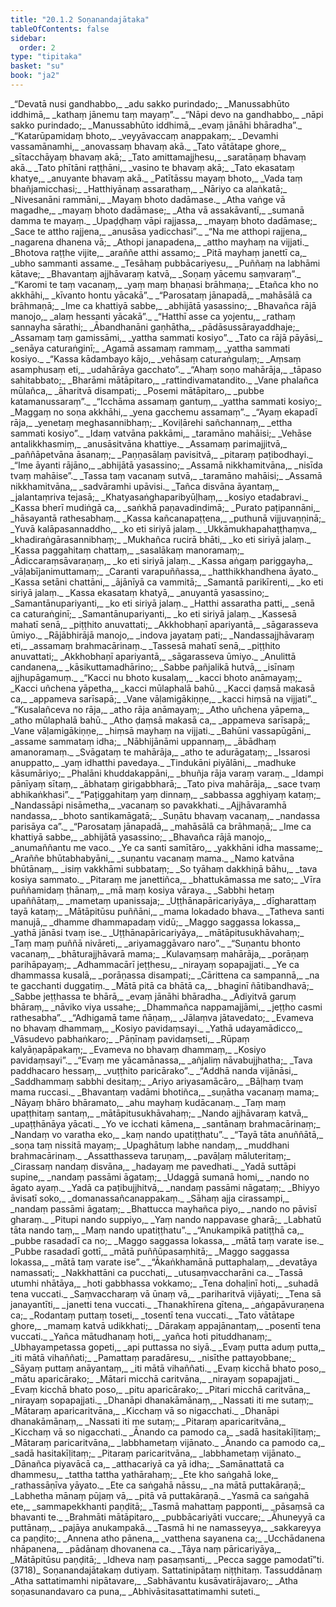 ```yaml
---
title: "20.1.2 Soṇanandajātaka"
tableOfContents: false
sidebar:
  order: 2
type: "tipitaka"
basket: "su"
book: "ja2"
---
```



<DynamicBreadcrumb />

<Division number="92" book="ja2" bookNo="23" page="74">

<Paragraph number="675" type="verses" book="ja2">
_“Devatā nusi gandhabbo,_  
_adu sakko purindado;_  
_Manussabhūto iddhimā,_  
_kathaṃ jānemu taṃ mayaṃ”._  

</Paragraph>

</Division>
<Division number="93" book="ja2" bookNo="23" page="74">

<Paragraph number="676" type="verses" book="ja2">
_“Nāpi devo na gandhabbo,_  
_nāpi sakko purindado;_  
_Manussabhūto iddhimā,_  
_evaṃ jānāhi bhāradha”._  

</Paragraph>

</Division>
<Division number="94" book="ja2" bookNo="23" page="74">

<Paragraph number="677" type="verses" book="ja2">
_“Katarūpamidaṃ bhoto,_  
_veyyāvaccaṃ anappakaṃ;_  
_Devamhi vassamānamhi,_  
_anovassaṃ bhavaṃ akā._  

</Paragraph>

</Division>
<Division number="95" book="ja2" bookNo="23" page="74">

<Paragraph number="678" type="verses" book="ja2">
_Tato vātātape ghore,_  
_sītacchāyaṃ bhavaṃ akā;_  
_Tato amittamajjhesu,_  
_saratāṇaṃ bhavaṃ akā._  

</Paragraph>

</Division>
<Division number="96" book="ja2" bookNo="23" page="74">

<Paragraph number="679" type="verses" book="ja2">
_Tato phītāni raṭṭhāni,_  
_vasino te bhavaṃ akā;_  
_Tato ekasataṃ khatye,_  
_anuyante bhavaṃ akā._  

</Paragraph>

</Division>
<Division number="97" book="ja2" bookNo="23" page="74">

<Paragraph number="680" type="verses" book="ja2">
_Patītāssu mayaṃ bhoto,_  
_Vada taṃ bhañjamicchasi;_  
_Hatthiyānaṃ assarathaṃ,_  
_Nāriyo ca alaṅkatā;_  
_Nivesanāni rammāni,_  
_Mayaṃ bhoto dadāmase._  

</Paragraph>

</Division>
<Division number="98" book="ja2" bookNo="23" page="74">

<Paragraph number="681" type="verses" book="ja2">
_Atha vaṅge vā magadhe,_  
_mayaṃ bhoto dadāmase;_  
_Atha vā assakāvantī,_  
_sumanā damma te mayaṃ._  

</Paragraph>

</Division>
<Division number="99" book="ja2" bookNo="23" page="74">

<Paragraph number="682" type="verses" book="ja2">
_Upaḍḍhaṃ vāpi rajjassa,_  
_mayaṃ bhoto dadāmase;_  
_Sace te attho rajjena,_  
_anusāsa yadicchasi”._  

</Paragraph>

</Division>
<Division number="100" book="ja2" bookNo="23" page="75">

<Paragraph number="683" type="verses" book="ja2">
_“Na me atthopi rajjena,_  
_nagarena dhanena vā;_  
_Athopi janapadena,_  
_attho mayhaṃ na vijjati._  

</Paragraph>

</Division>
<Division number="101" book="ja2" bookNo="23" page="75">

<Paragraph number="684" type="verses" book="ja2">
_Bhotova raṭṭhe vijite,_  
_araññe atthi assamo;_  
_Pitā mayhaṃ janettī ca,_  
_ubho sammanti assame._  

</Paragraph>

</Division>
<Division number="102" book="ja2" bookNo="23" page="75">

<Paragraph number="685" type="verses" book="ja2">
_Tesāhaṃ pubbācariyesu,_  
_Puññaṃ na labhāmi kātave;_  
_Bhavantaṃ ajjhāvaraṃ katvā,_  
_Soṇaṃ yācemu saṃvaraṃ”._  

</Paragraph>

</Division>
<Division number="103" book="ja2" bookNo="23" page="75">

<Paragraph number="686" type="verses" book="ja2">
_“Karomi te taṃ vacanaṃ,_  
_yaṃ maṃ bhaṇasi brāhmaṇa;_  
_Etañca kho no akkhāhi,_  
_kīvanto hontu yācakā”._  

</Paragraph>

</Division>
<Division number="104" book="ja2" bookNo="23" page="75">

<Paragraph number="687" type="verses" book="ja2">
_“Parosataṃ jānapadā,_  
_mahāsālā ca brāhmaṇā;_  
_Ime ca khattiyā sabbe,_  
_abhijātā yasassino;_  
_Bhavañca rājā manojo,_  
_alaṃ hessanti yācakā”._  

</Paragraph>

</Division>
<Division number="105" book="ja2" bookNo="23" page="75">

<Paragraph number="688" type="verses" book="ja2">
_“Hatthī asse ca yojentu,_  
_rathaṃ sannayha sārathi;_  
_Ābandhanāni gaṇhātha,_  
_pādāsussārayaddhaje;_  
_Assamaṃ taṃ gamissāmi,_  
_yattha sammati kosiyo”._  

</Paragraph>

</Division>
<Division number="106" book="ja2" bookNo="23" page="75">

<Paragraph number="689" type="verses" book="ja2">
_Tato ca rājā pāyāsi,_  
_senāya caturaṅginī;_  
_Agamā assamaṃ rammaṃ,_  
_yattha sammati kosiyo._  

</Paragraph>

</Division>
<Division number="107" book="ja2" bookNo="23" page="75">

<Paragraph number="690" type="verses" book="ja2">
_“Kassa kādambayo kājo,_  
_vehāsaṃ caturaṅgulaṃ;_  
_Aṃsaṃ asamphusaṃ eti,_  
_udahārāya gacchato”._  

</Paragraph>

</Division>
<Division number="108" book="ja2" bookNo="23" page="75">

<Paragraph number="691" type="verses" book="ja2">
_“Ahaṃ soṇo mahārāja,_  
_tāpaso sahitabbato;_  
_Bharāmi mātāpitaro,_  
_rattindivamatandito._  

</Paragraph>

</Division>
<Division number="109" book="ja2" bookNo="23" page="75">

<Paragraph number="692" type="verses" book="ja2">
_Vane phalañca mūlañca,_  
_āharitvā disampati;_  
_Posemi mātāpitaro,_  
_pubbe katamanussaraṃ”._  

</Paragraph>

</Division>
<Division number="110" book="ja2" bookNo="23" page="75">

<Paragraph number="693" type="verses" book="ja2">
_“Icchāma assamaṃ gantuṃ,_  
_yattha sammati kosiyo;_  
_Maggaṃ no soṇa akkhāhi,_  
_yena gacchemu assamaṃ”._  

</Paragraph>

</Division>
<Division number="111" book="ja2" bookNo="23" page="76">

<Paragraph number="694" type="verses" book="ja2">
_“Ayaṃ ekapadī rāja,_  
_yenetaṃ meghasannibhaṃ;_  
_Koviḷārehi sañchannaṃ,_  
_ettha sammati kosiyo”._  

</Paragraph>

</Division>
<Division number="112" book="ja2" bookNo="23" page="76">

<Paragraph number="695" type="verses" book="ja2">
_Idaṃ vatvāna pakkāmi,_  
_taramāno mahāisi;_  
_Vehāse antalikkhasmiṃ,_  
_anusāsitvāna khattiye._  

</Paragraph>

</Division>
<Division number="113" book="ja2" bookNo="23" page="76">

<Paragraph number="696" type="verses" book="ja2">
_Assamaṃ parimajjitvā,_  
_paññāpetvāna āsanaṃ;_  
_Paṇṇasālaṃ pavisitvā,_  
_pitaraṃ paṭibodhayi._  

</Paragraph>

</Division>
<Division number="114" book="ja2" bookNo="23" page="76">

<Paragraph number="697" type="verses" book="ja2">
_“Ime āyanti rājāno,_  
_abhijātā yasassino;_  
_Assamā nikkhamitvāna,_  
_nisīda tvaṃ mahāise”._  

</Paragraph>

</Division>
<Division number="115" book="ja2" bookNo="23" page="76">

<Paragraph number="698" type="verses" book="ja2">
_Tassa taṃ vacanaṃ sutvā,_  
_taramāno mahāisi;_  
_Assamā nikkhamitvāna,_  
_sadvāramhi upāvisi._  

</Paragraph>

</Division>
<Division number="116" book="ja2" bookNo="23" page="76">

<Paragraph number="699" type="verses" book="ja2">
_Tañca disvāna āyantaṃ,_  
_jalantaṃriva tejasā;_  
_Khatyasaṅghaparibyūḷhaṃ,_  
_kosiyo etadabravi._  

</Paragraph>

</Division>
<Division number="117" book="ja2" bookNo="23" page="76">

<Paragraph number="700" type="verses" book="ja2">
_Kassa bherī mudiṅgā ca,_  
_saṅkhā paṇavadindimā;_  
_Purato paṭipannāni,_  
_hāsayantā rathesabhaṃ._  

</Paragraph>

</Division>
<Division number="118" book="ja2" bookNo="23" page="76">

<Paragraph number="701" type="verses" book="ja2">
_Kassa kañcanapaṭṭena,_  
_puthunā vijjuvaṇṇinā;_  
_Yuvā kalāpasannaddho,_  
_ko eti siriyā jalaṃ._  

</Paragraph>

</Division>
<Division number="119" book="ja2" bookNo="23" page="76">

<Paragraph number="702" type="verses" book="ja2">
_Ukkāmukhapahaṭṭhaṃva,_  
_khadiraṅgārasannibhaṃ;_  
_Mukhañca rucirā bhāti,_  
_ko eti siriyā jalaṃ._  

</Paragraph>

</Division>
<Division number="120" book="ja2" bookNo="23" page="76">

<Paragraph number="703" type="verses" book="ja2">
_Kassa paggahitaṃ chattaṃ,_  
_sasalākaṃ manoramaṃ;_  
_Ādiccaraṃsāvaraṇaṃ,_  
_ko eti siriyā jalaṃ._  

</Paragraph>

</Division>
<Division number="121" book="ja2" bookNo="23" page="76">

<Paragraph number="704" type="verses" book="ja2">
_Kassa aṅgaṃ pariggayha,_  
_vāḷabījanimuttamaṃ;_  
_Caranti varapuññassa,_  
_hatthikkhandhena āyato._  

</Paragraph>

</Division>
<Division number="122" book="ja2" bookNo="23" page="76">

<Paragraph number="705" type="verses" book="ja2">
_Kassa setāni chattāni,_  
_ājānīyā ca vammitā;_  
_Samantā parikīrenti,_  
_ko eti siriyā jalaṃ._  

</Paragraph>

</Division>
<Division number="123" book="ja2" bookNo="23" page="77">

<Paragraph number="706" type="verses" book="ja2">
_Kassa ekasataṃ khatyā,_  
_anuyantā yasassino;_  
_Samantānupariyanti,_  
_ko eti siriyā jalaṃ._  

</Paragraph>

</Division>
<Division number="124" book="ja2" bookNo="23" page="77">

<Paragraph number="707" type="verses" book="ja2">
_Hatthi assaratha patti,_  
_senā ca caturaṅginī;_  
_Samantānupariyanti,_  
_ko eti siriyā jalaṃ._  

</Paragraph>

</Division>
<Division number="125" book="ja2" bookNo="23" page="77">

<Paragraph number="708" type="verses" book="ja2">
_Kassesā mahatī senā,_  
_piṭṭhito anuvattati;_  
_Akkhobhaṇī apariyantā,_  
_sāgarasseva ūmiyo._  

</Paragraph>

</Division>
<Division number="126" book="ja2" bookNo="23" page="77">

<Paragraph number="709" type="verses" book="ja2">
_Rājābhirājā manojo,_  
_indova jayataṃ pati;_  
_Nandassajjhāvaraṃ eti,_  
_assamaṃ brahmacārinaṃ._  

</Paragraph>

</Division>
<Division number="127" book="ja2" bookNo="23" page="77">

<Paragraph number="710" type="verses" book="ja2">
_Tassesā mahatī senā,_  
_piṭṭhito anuvattati;_  
_Akkhobhaṇī apariyantā,_  
_sāgarasseva ūmiyo._  

</Paragraph>

</Division>
<Division number="128" book="ja2" bookNo="23" page="77">

<Paragraph number="711" type="verses" book="ja2">
_Anulittā candanena,_  
_kāsikuttamadhārino;_  
_Sabbe pañjalikā hutvā,_  
_isīnaṃ ajjhupāgamuṃ._  

</Paragraph>

</Division>
<Division number="129" book="ja2" bookNo="23" page="77">

<Paragraph number="712" type="verses" book="ja2">
_“Kacci nu bhoto kusalaṃ,_  
_kacci bhoto anāmayaṃ;_  
_Kacci uñchena yāpetha,_  
_kacci mūlaphalā bahū._  

</Paragraph>

</Division>
<Division number="130" book="ja2" bookNo="23" page="77">

<Paragraph number="713" type="verses" book="ja2">
_Kacci ḍaṃsā makasā ca,_  
_appameva sarīsapā;_  
_Vane vāḷamigākiṇṇe,_  
_kacci hiṃsā na vijjati”._  

</Paragraph>

</Division>
<Division number="131" book="ja2" bookNo="23" page="77">

<Paragraph number="714" type="verses" book="ja2">
_“Kusalañceva no rāja,_  
_atho rāja anāmayaṃ;_  
_Atho uñchena yāpema,_  
_atho mūlaphalā bahū._  

</Paragraph>

</Division>
<Division number="132" book="ja2" bookNo="23" page="77">

<Paragraph number="715" type="verses" book="ja2">
_Atho ḍaṃsā makasā ca,_  
_appameva sarīsapā;_  
_Vane vāḷamigākiṇṇe,_  
_hiṃsā mayhaṃ na vijjati._  

</Paragraph>

</Division>
<Division number="133" book="ja2" bookNo="23" page="77">

<Paragraph number="716" type="verses" book="ja2">
_Bahūni vassapūgāni,_  
_assame sammataṃ idha;_  
_Nābhijānāmi uppannaṃ,_  
_ābādhaṃ amanoramaṃ._  

</Paragraph>

</Division>
<Division number="134" book="ja2" bookNo="23" page="77">

<Paragraph number="717" type="verses" book="ja2">
_Svāgataṃ te mahārāja,_  
_atho te adurāgataṃ;_  
_Issarosi anuppatto,_  
_yaṃ idhatthi pavedaya._  

</Paragraph>

</Division>
<Division number="135" book="ja2" bookNo="23" page="78">

<Paragraph number="718" type="verses" book="ja2">
_Tindukāni piyālāni,_  
_madhuke kāsumāriyo;_  
_Phalāni khuddakappāni,_  
_bhuñja rāja varaṃ varaṃ._  

</Paragraph>

</Division>
<Division number="136" book="ja2" bookNo="23" page="78">

<Paragraph number="719" type="verses" book="ja2">
_Idampi pānīyaṃ sītaṃ,_  
_ābhataṃ girigabbharā;_  
_Tato piva mahārāja,_  
_sace tvaṃ abhikaṅkhasi”._  

</Paragraph>

</Division>
<Division number="137" book="ja2" bookNo="23" page="78">

<Paragraph number="720" type="verses" book="ja2">
_“Paṭiggahitaṃ yaṃ dinnaṃ,_  
_sabbassa agghiyaṃ kataṃ;_  
_Nandassāpi nisāmetha,_  
_vacanaṃ so pavakkhati._  

</Paragraph>

</Division>
<Division number="138" book="ja2" bookNo="23" page="78">

<Paragraph number="721" type="verses" book="ja2">
_Ajjhāvaramhā nandassa,_  
_bhoto santikamāgatā;_  
_Suṇātu bhavaṃ vacanaṃ,_  
_nandassa parisāya ca”._  

</Paragraph>

</Division>
<Division number="139" book="ja2" bookNo="23" page="78">

<Paragraph number="722" type="verses" book="ja2">
_“Parosataṃ jānapadā,_  
_mahāsālā ca brāhmaṇā;_  
_Ime ca khattiyā sabbe,_  
_abhijātā yasassino;_  
_Bhavañca rājā manojo,_  
_anumaññantu me vaco._  

</Paragraph>

</Division>
<Division number="140" book="ja2" bookNo="23" page="78">

<Paragraph number="723" type="verses" book="ja2">
_Ye ca santi samītāro,_  
_yakkhāni idha massame;_  
_Araññe bhūtabhabyāni,_  
_suṇantu vacanaṃ mama._  

</Paragraph>

</Division>
<Division number="141" book="ja2" bookNo="23" page="78">

<Paragraph number="724" type="verses" book="ja2">
_Namo katvāna bhūtānaṃ,_  
_isiṃ vakkhāmi subbataṃ;_  
_So tyāhaṃ dakkhiṇā bāhu,_  
_tava kosiya sammato._  

</Paragraph>

</Division>
<Division number="142" book="ja2" bookNo="23" page="78">

<Paragraph number="725" type="verses" book="ja2">
_Pitaraṃ me janettiñca,_  
_bhattukāmassa me sato;_  
_Vīra puññamidaṃ ṭhānaṃ,_  
_mā maṃ kosiya vāraya._  

</Paragraph>

</Division>
<Division number="143" book="ja2" bookNo="23" page="78">

<Paragraph number="726" type="verses" book="ja2">
_Sabbhi hetaṃ upaññātaṃ,_  
_mametaṃ upanissaja;_  
_Uṭṭhānapāricariyāya,_  
_dīgharattaṃ tayā kataṃ;_  
_Mātāpitūsu puññāni,_  
_mama lokadado bhava._  

</Paragraph>

</Division>
<Division number="144" book="ja2" bookNo="23" page="78">

<Paragraph number="727" type="verses" book="ja2">
_Tatheva santi manujā,_  
_dhamme dhammapadaṃ vidū;_  
_Maggo saggassa lokassa,_  
_yathā jānāsi tvaṃ ise._  

</Paragraph>

</Division>
<Division number="145" book="ja2" bookNo="23" page="78">

<Paragraph number="728" type="verses" book="ja2">
_Uṭṭhānapāricariyāya,_  
_mātāpitusukhāvahaṃ;_  
_Taṃ maṃ puññā nivāreti,_  
_ariyamaggāvaro naro”._  

</Paragraph>

</Division>
<Division number="146" book="ja2" bookNo="23" page="79">

<Paragraph number="729" type="verses" book="ja2">
_“Suṇantu bhonto vacanaṃ,_  
_bhāturajjhāvarā mama;_  
_Kulavaṃsaṃ mahārāja,_  
_porāṇaṃ parihāpayaṃ;_  
_Adhammacārī jeṭṭhesu,_  
_nirayaṃ sopapajjati._  

</Paragraph>

</Division>
<Division number="147" book="ja2" bookNo="23" page="79">

<Paragraph number="730" type="verses" book="ja2">
_Ye ca dhammassa kusalā,_  
_porāṇassa disampati;_  
_Cārittena ca sampannā,_  
_na te gacchanti duggatiṃ._  

</Paragraph>

</Division>
<Division number="148" book="ja2" bookNo="23" page="79">

<Paragraph number="731" type="verses" book="ja2">
_Mātā pitā ca bhātā ca,_  
_bhaginī ñātibandhavā;_  
_Sabbe jeṭṭhassa te bhārā,_  
_evaṃ jānāhi bhāradha._  

</Paragraph>

</Division>
<Division number="149" book="ja2" bookNo="23" page="79">

<Paragraph number="732" type="verses" book="ja2">
_Ādiyitvā garuṃ bhāraṃ,_  
_nāviko viya ussahe;_  
_Dhammañca nappamajjāmi,_  
_jeṭṭho casmi rathesabha”._  

</Paragraph>

</Division>
<Division number="150" book="ja2" bookNo="23" page="79">

<Paragraph number="733" type="verses" book="ja2">
_“Adhigamā tame ñāṇaṃ,_  
_Jālaṃva jātavedato;_  
_Evameva no bhavaṃ dhammaṃ,_  
_Kosiyo pavidaṃsayi._  

</Paragraph>

</Division>
<Division number="151" book="ja2" bookNo="23" page="79">

<Paragraph number="734" type="verses" book="ja2">
_Yathā udayamādicco,_  
_Vāsudevo pabhaṅkaro;_  
_Pāṇīnaṃ pavidaṃseti,_  
_Rūpaṃ kalyāṇapāpakaṃ;_  
_Evameva no bhavaṃ dhammaṃ,_  
_Kosiyo pavidaṃsayi”._  

</Paragraph>

</Division>
<Division number="152" book="ja2" bookNo="23" page="79">

<Paragraph number="735" type="verses" book="ja2">
_“Evaṃ me yācamānassa,_  
_añjaliṃ nāvabujjhatha;_  
_Tava paddhacaro hessaṃ,_  
_vuṭṭhito paricārako”._  

</Paragraph>

</Division>
<Division number="153" book="ja2" bookNo="23" page="79">

<Paragraph number="736" type="verses" book="ja2">
_“Addhā nanda vijānāsi,_  
_Saddhammaṃ sabbhi desitaṃ;_  
_Ariyo ariyasamācāro,_  
_Bāḷhaṃ tvaṃ mama ruccasi._  

</Paragraph>

</Division>
<Division number="154" book="ja2" bookNo="23" page="79">

<Paragraph number="737" type="verses" book="ja2">
_Bhavantaṃ vadāmi bhotiñca,_  
_suṇātha vacanaṃ mama;_  
_Nāyaṃ bhāro bhāramato,_  
_ahu mayhaṃ kudācanaṃ._  

</Paragraph>

</Division>
<Division number="155" book="ja2" bookNo="23" page="79">

<Paragraph number="738" type="verses" book="ja2">
_Taṃ maṃ upaṭṭhitaṃ santaṃ,_  
_mātāpitusukhāvahaṃ;_  
_Nando ajjhāvaraṃ katvā,_  
_upaṭṭhānāya yācati._  

</Paragraph>

</Division>
<Division number="156" book="ja2" bookNo="23" page="79">

<Paragraph number="739" type="verses" book="ja2">
_Yo ve icchati kāmena,_  
_santānaṃ brahmacārinaṃ;_  
_Nandaṃ vo varatha eko,_  
_kaṃ nando upatiṭṭhatu”._  

</Paragraph>

</Division>
<Division number="157" book="ja2" bookNo="23" page="80">

<Paragraph number="740" type="verses" book="ja2">
_“Tayā tāta anuññātā,_  
_soṇa taṃ nissitā mayaṃ;_  
_Upaghātuṃ labhe nandaṃ,_  
_muddhani brahmacārinaṃ._  

</Paragraph>

</Division>
<Division number="158" book="ja2" bookNo="23" page="80">

<Paragraph number="741" type="verses" book="ja2">
_Assatthasseva taruṇaṃ,_  
_pavāḷaṃ māluteritaṃ;_  
_Cirassaṃ nandaṃ disvāna,_  
_hadayaṃ me pavedhati._  

</Paragraph>

</Division>
<Division number="159" book="ja2" bookNo="23" page="80">

<Paragraph number="742" type="verses" book="ja2">
_Yadā suttāpi supine,_  
_nandaṃ passāmi āgataṃ;_  
_Udaggā sumanā homi,_  
_nando no āgato ayaṃ._  

</Paragraph>

</Division>
<Division number="160" book="ja2" bookNo="23" page="80">

<Paragraph number="743" type="verses" book="ja2">
_Yadā ca paṭibujjhitvā,_  
_nandaṃ passāmi nāgataṃ;_  
_Bhiyyo āvisatī soko,_  
_domanassañcanappakaṃ._  

</Paragraph>

</Division>
<Division number="161" book="ja2" bookNo="23" page="80">

<Paragraph number="744" type="verses" book="ja2">
_Sāhaṃ ajja cirassampi,_  
_nandaṃ passāmi āgataṃ;_  
_Bhattucca mayhañca piyo,_  
_nando no pāvisī gharaṃ._  

</Paragraph>

</Division>
<Division number="162" book="ja2" bookNo="23" page="80">

<Paragraph number="745" type="verses" book="ja2">
_Pitupi nando suppiyo,_  
_Yaṃ nando nappavase gharā;_  
_Labhatū tāta nando taṃ,_  
_Maṃ nando upatiṭṭhatu”._  

</Paragraph>

</Division>
<Division number="163" book="ja2" bookNo="23" page="80">

<Paragraph number="746" type="verses" book="ja2">
_“Anukampikā patiṭṭhā ca,_  
_pubbe rasadadī ca no;_  
_Maggo saggassa lokassa,_  
_mātā taṃ varate ise._  

</Paragraph>

</Division>
<Division number="164" book="ja2" bookNo="23" page="80">

<Paragraph number="747" type="verses" book="ja2">
_Pubbe rasadadī gottī,_  
_mātā puññūpasaṃhitā;_  
_Maggo saggassa lokassa,_  
_mātā taṃ varate ise”._  

</Paragraph>

</Division>
<Division number="165" book="ja2" bookNo="23" page="80">

<Paragraph number="748" type="verses" book="ja2">
_“Ākaṅkhamānā puttaphalaṃ,_  
_devatāya namassati;_  
_Nakkhattāni ca pucchati,_  
_utusaṃvaccharāni ca._  

</Paragraph>

</Division>
<Division number="166" book="ja2" bookNo="23" page="80">

<Paragraph number="749" type="verses" book="ja2">
_Tassā utumhi nhātāya,_  
_hoti gabbhassa vokkamo;_  
_Tena dohaḷinī hoti,_  
_suhadā tena vuccati._  

</Paragraph>

</Division>
<Division number="167" book="ja2" bookNo="23" page="80">

<Paragraph number="750" type="verses" book="ja2">
_Saṃvaccharaṃ vā ūnaṃ vā,_  
_pariharitvā vijāyati;_  
_Tena sā janayantīti,_  
_janetti tena vuccati._  

</Paragraph>

</Division>
<Division number="168" book="ja2" bookNo="23" page="80">

<Paragraph number="751" type="verses" book="ja2">
_Thanakhīrena gītena,_  
_aṅgapāvuraṇena ca;_  
_Rodantaṃ puttaṃ toseti,_  
_tosentī tena vuccati._  

</Paragraph>

</Division>
<Division number="169" book="ja2" bookNo="23" page="81">

<Paragraph number="752" type="verses" book="ja2">
_Tato vātātape ghore,_  
_mamaṃ katvā udikkhati;_  
_Dārakaṃ appajānantaṃ,_  
_posentī tena vuccati._  

</Paragraph>

</Division>
<Division number="170" book="ja2" bookNo="23" page="81">

<Paragraph number="753" type="verses" book="ja2">
_Yañca mātudhanaṃ hoti,_  
_yañca hoti pituddhanaṃ;_  
_Ubhayampetassa gopeti,_  
_api puttassa no siyā._  

</Paragraph>

</Division>
<Division number="171" book="ja2" bookNo="23" page="81">

<Paragraph number="754" type="verses" book="ja2">
_Evaṃ putta aduṃ putta,_  
_iti mātā vihaññati;_  
_Pamattaṃ paradāresu,_  
_nisīthe pattayobbane;_  
_Sāyaṃ puttaṃ anāyantaṃ,_  
_iti mātā vihaññati._  

</Paragraph>

</Division>
<Division number="172" book="ja2" bookNo="23" page="81">

<Paragraph number="755" type="verses" book="ja2">
_Evaṃ kicchā bhato poso,_  
_mātu aparicārako;_  
_Mātari micchā caritvāna,_  
_nirayaṃ sopapajjati._  

</Paragraph>

</Division>
<Division number="173" book="ja2" bookNo="23" page="81">

<Paragraph number="756" type="verses" book="ja2">
_Evaṃ kicchā bhato poso,_  
_pitu aparicārako;_  
_Pitari micchā caritvāna,_  
_nirayaṃ sopapajjati._  

</Paragraph>

</Division>
<Division number="174" book="ja2" bookNo="23" page="81">

<Paragraph number="757" type="verses" book="ja2">
_Dhanāpi dhanakāmānaṃ,_  
_Nassati iti me sutaṃ;_  
_Mātaraṃ aparicaritvāna,_  
_Kicchaṃ vā so nigacchati._  

</Paragraph>

</Division>
<Division number="175" book="ja2" bookNo="23" page="81">

<Paragraph number="758" type="verses" book="ja2">
_Dhanāpi dhanakāmānaṃ,_  
_Nassati iti me sutaṃ;_  
_Pitaraṃ aparicaritvāna,_  
_Kicchaṃ vā so nigacchati._  

</Paragraph>

</Division>
<Division number="176" book="ja2" bookNo="23" page="81">

<Paragraph number="759" type="verses" book="ja2">
_Ānando ca pamodo ca,_  
_sadā hasitakīḷitaṃ;_  
_Mātaraṃ paricaritvāna,_  
_labbhametaṃ vijānato._  

</Paragraph>

</Division>
<Division number="177" book="ja2" bookNo="23" page="81">

<Paragraph number="760" type="verses" book="ja2">
_Ānando ca pamodo ca,_  
_sadā hasitakīḷitaṃ;_  
_Pitaraṃ paricaritvāna,_  
_labbhametaṃ vijānato._  

</Paragraph>

</Division>
<Division number="178" book="ja2" bookNo="23" page="81">

<Paragraph number="761" type="verses" book="ja2">
_Dānañca piyavācā ca,_  
_atthacariyā ca yā idha;_  
_Samānattatā ca dhammesu,_  
_tattha tattha yathārahaṃ;_  
_Ete kho saṅgahā loke,_  
_rathassāṇīva yāyato._  

</Paragraph>

</Division>
<Division number="179" book="ja2" bookNo="23" page="81">

<Paragraph number="762" type="verses" book="ja2">
_Ete ca saṅgahā nāssu,_  
_na mātā puttakāraṇā;_  
_Labhetha mānaṃ pūjaṃ vā,_  
_pitā vā puttakāraṇā._  

</Paragraph>

</Division>
<Division number="180" book="ja2" bookNo="23" page="81">

<Paragraph number="763" type="verses" book="ja2">
_Yasmā ca saṅgahā ete,_  
_sammapekkhanti paṇḍitā;_  
_Tasmā mahattaṃ papponti,_  
_pāsaṃsā ca bhavanti te._  

</Paragraph>

</Division>
<Division number="181" book="ja2" bookNo="23" page="82">

<Paragraph number="764" type="verses" book="ja2">
_Brahmāti mātāpitaro,_  
_pubbācariyāti vuccare;_  
_Āhuneyyā ca puttānaṃ,_  
_pajāya anukampakā._  

</Paragraph>

</Division>
<Division number="182" book="ja2" bookNo="23" page="82">

<Paragraph number="765" type="verses" book="ja2">
_Tasmā hi ne namasseyya,_  
_sakkareyya ca paṇḍito;_  
_Annena atho pānena,_  
_vatthena sayanena ca;_  
_Ucchādanena nhāpanena,_  
_pādānaṃ dhovanena ca._  

</Paragraph>

</Division>
<Division number="183" book="ja2" bookNo="23" page="82">

<Paragraph number="766" type="verses" book="ja2">
_Tāya naṃ pāricariyāya,_  
_Mātāpitūsu paṇḍitā;_  
_Idheva naṃ pasaṃsanti,_  
_Pecca sagge pamodatī”ti. (3718)_  


</Paragraph>
</Division>

<Paragraph number="767" type="center" book="ja2">
Soṇanandajātakaṃ dutiyaṃ.



</Paragraph>

<Paragraph number="768" type="center" book="ja2">
Sattatinipātaṃ niṭṭhitaṃ.



</Paragraph>

<Paragraph number="769" type="center" book="ja2">
Tassuddānaṃ


</Paragraph>

<Paragraph number="770" type="verses" book="ja2">
_Atha sattatimamhi nipātavare,_  
_Sabhāvantu kusāvatirājavaro;_  
_Atha soṇasunandavaro ca puna,_  
_Abhivāsitasattatimamhi suteti._
</Paragraph>